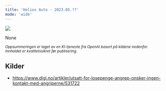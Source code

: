 ```yaml
---
title: 'Helios Auto - 2023.05.??'
mode: 'wide'
---
```


<Frame>
<img src="/images/helios.png" noZoom/>
</Frame>

None

<sup><i>Oppsummeringen er laget av en KI-tjeneste fra OpenAI basert på kildene nedenfor. Innholdet er kvalitetssikret før publisering.</i></sup>

## Kilder
- https://www.digi.no/artikler/utsatt-for-losepenge-angrep-onsker-ingen-kontakt-med-angriperne/531722
